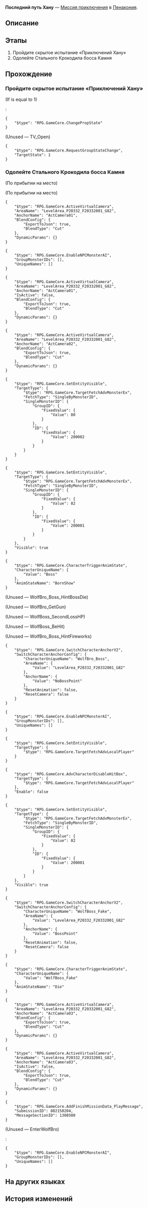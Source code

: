 {{Дополнить|Диалоги.}}
{{Миссия Инфобокс
|id              = 8021502
|Название        = 
|Изображение     = Миссия Освоения Последний путь Хану.png
|Тип             = Миссия приключения
|События         = 
|Глава           = 
|Условия         = 
* Завершена {{cx}}<!--Hidden Mission ID 8021506-->
* Завершена {{cx}}<!--Hidden Mission ID 8021404-->
* Завершена {{cx}}<!--Hidden Mission ID 8020232-->
|Персонажи       = Босс Камень; Первопроходец
|СтартЛокация    = Большой театр Пенаконии
|Мир             = Пенакония
|Локации         = Большой театр Пенаконии
|Предыдущая      = 
|Следующая       = 
|Награды         = Звёздный нефрит*30; Утраченный кристалл*3; Golden Limited - Aideen Token*1; Planet of Festivities Collectible Card*1 { text = Коллекционная карточка серии «Планета празднеств»: Хануну }; Кредиты*10 000
}}
'''Последний путь Хану''' — [[Миссия приключения]] в [[Пенакония]].

==Описание==
{{Описание|<!--официальное описание из Перекрёстка судеб-->}}

==Этапы==
# Пройдите скрытое испытание «Приключений Хану»
# Одолейте Стального Крокодила босса Камня

==Прохождение==
{{Дополнить}}

{{Диалог Конец}}

===Пройдите скрытое испытание «Приключений Хану»===
{{Описание миссии|локация=Большой театр Пенаконии|Таинственный человек, утверждающий, что работает в Студии «Часы», приглашает вас познакомиться с окончанием «Приключений Хану»...<br />Что за тайна скрывается за этой историей?}}
{{Диалог Начало}}

;(If {{F|WolfBossPhase}} is equal to 1)
:<pre>{
	"$type": "RPG.GameCore.ChangePropState"
}</pre>
;(Unused &mdash; TV_Open)
<pre>{
	"$type": "RPG.GameCore.RequestGroupStateChange",
	"TargetState": 1
}</pre>
{{Диалог Конец}}

===Одолейте Стального Крокодила босса Камня===
{{Описание миссии|локация=Большой театр Пенаконии|Презренный босс Камень создал неуязвимого Стального Крокодила. Найдите способ одолеть его!<br />Ракетница Хану не может навредить Стальному Крокодилу, но мощный фейерверк может помочь...}}
{{Диалог Начало}}
;(По прибытии на место)

;(По прибытии на место)
:<!--1-second delay-->
<pre>{
	"$type": "RPG.GameCore.ActiveVirtualCamera",
	"AreaName": "LevelArea_P20332_F20332001_G82",
	"AnchorName": "ActCamera01",
	"BlendConfig": {
		"ExportToJson": true,
		"BlendType": "Cut"
	},
	"DynamicParams": {}
}</pre>
<pre>{
	"$type": "RPG.GameCore.EnableNPCMonsterAI",
	"GroupMonsterIDs": [],
	"UniqueNames": []
}</pre>
<!--Unknown TalkSentence: 802152002-->
<!--Unknown TalkSentence: 802152003-->
<pre>{
	"$type": "RPG.GameCore.ActiveVirtualCamera",
	"AreaName": "LevelArea_P20332_F20332001_G82",
	"AnchorName": "ActCamera01",
	"IsActive": false,
	"BlendConfig": {
		"ExportToJson": true,
		"BlendType": "Cut"
	},
	"DynamicParams": {}
}</pre>
<pre>{
	"$type": "RPG.GameCore.ActiveVirtualCamera",
	"AreaName": "LevelArea_P20332_F20332001_G82",
	"AnchorName": "ActCamera02",
	"BlendConfig": {
		"ExportToJson": true,
		"BlendType": "Cut"
	},
	"DynamicParams": {}
}</pre>
<pre>{
	"$type": "RPG.GameCore.SetEntityVisible",
	"TargetType": {
		"$type": "RPG.GameCore.TargetFetchAdvMonsterEx",
		"FetchType": "SingleByMonsterID",
		"SingleMonsterID": {
			"GroupID": {
				"FixedValue": {
					"Value": 80
				}
			},
			"ID": {
				"FixedValue": {
					"Value": 200002
				}
			}
		}
	}
}</pre>
<pre>{
	"$type": "RPG.GameCore.SetEntityVisible",
	"TargetType": {
		"$type": "RPG.GameCore.TargetFetchAdvMonsterEx",
		"FetchType": "SingleByMonsterID",
		"SingleMonsterID": {
			"GroupID": {
				"FixedValue": {
					"Value": 82
				}
			},
			"ID": {
				"FixedValue": {
					"Value": 200001
				}
			}
		}
	},
	"Visible": true
}</pre>
<pre>{
	"$type": "RPG.GameCore.CharacterTriggerAnimState",
	"CharacterUniqueName": {
		"Value": "Boss"
	},
	"AnimStateName": "BornShow"
}</pre>
<!--Unknown TalkSentence: 802152102-->
<!--Unknown TalkSentence: 802152103-->
;(Unused &mdash; WolfBro_Boss_HintBossDie)
<!--Unknown TalkSentence: 802152502-->
:<!--Unknown TalkSentence: 802152503-->
:<!--Unknown TalkSentence: 802152504-->
:<!--Unknown TalkSentence: 802152505-->

;(Unused &mdash; WolfBro_GetGun)
<!--Unknown TalkSentence: 802152302-->
:<!--Unknown TalkSentence: 802152303-->

;(Unused &mdash; WolfBoss_SecondLossHP)
<!--Unknown TalkSentence: 802152507-->
:<!--Unknown TalkSentence: 802152508-->

;(Unused &mdash; WolfBoss_BeHit)
<!--Unknown TalkSentence: 802152202-->

;(Unused &mdash; WolfBro_Boss_HintFireworks)
<!--Unknown TalkSentence: 802152302-->
:<!--Unknown TalkSentence: 802152303-->

<pre>{
	"$type": "RPG.GameCore.SwitchCharacterAnchorV2",
	"SwitchCharacterAnchorConfig": {
		"CharacterUniqueName": "WolfBro_Boss",
		"AreaName": {
			"Value": "LevelArea_P20332_F20332001_G82"
		},
		"AnchorName": {
			"Value": "NoBossPoint"
		},
		"ResetAnimation": false,
		"ResetCamera": false
	}
}</pre>
<pre>{
	"$type": "RPG.GameCore.EnableNPCMonsterAI",
	"GroupMonsterIDs": [],
	"UniqueNames": []
}</pre>
<pre>{
	"$type": "RPG.GameCore.SetEntityVisible",
	"TargetType": {
		"$type": "RPG.GameCore.TargetFetchAdvLocalPlayer"
	}
}</pre>
<pre>{
	"$type": "RPG.GameCore.AdvCharacterDisableHitBox",
	"TargetType": {
		"$type": "RPG.GameCore.TargetFetchAdvLocalPlayer"
	},
	"Enable": false
}</pre>
<pre>{
	"$type": "RPG.GameCore.SetEntityVisible",
	"TargetType": {
		"$type": "RPG.GameCore.TargetFetchAdvMonsterEx",
		"FetchType": "SingleByMonsterID",
		"SingleMonsterID": {
			"GroupID": {
				"FixedValue": {
					"Value": 82
				}
			},
			"ID": {
				"FixedValue": {
					"Value": 200001
				}
			}
		}
	},
	"Visible": true
}</pre>
<pre>{
	"$type": "RPG.GameCore.SwitchCharacterAnchorV2",
	"SwitchCharacterAnchorConfig": {
		"CharacterUniqueName": "WolfBoss_Fake",
		"AreaName": {
			"Value": "LevelArea_P20332_F20332001_G82"
		},
		"AnchorName": {
			"Value": "BossPoint"
		},
		"ResetAnimation": false,
		"ResetCamera": false
	}
}</pre>
<pre>{
	"$type": "RPG.GameCore.CharacterTriggerAnimState",
	"CharacterUniqueName": {
		"Value": "WolfBoss_Fake"
	},
	"AnimStateName": "Die"
}</pre>
<pre>{
	"$type": "RPG.GameCore.ActiveVirtualCamera",
	"AreaName": "LevelArea_P20332_F20332001_G82",
	"AnchorName": "ActCamera03",
	"BlendConfig": {
		"ExportToJson": true,
		"BlendType": "Cut"
	},
	"DynamicParams": {}
}</pre>
<!--Unknown TalkSentence: 802152502-->
<!--Unknown TalkSentence: 802152503-->
<!--Unknown TalkSentence: 802152504-->
<!--Unknown TalkSentence: 802152505-->
<pre>{
	"$type": "RPG.GameCore.ActiveVirtualCamera",
	"AreaName": "LevelArea_P20332_F20332001_G82",
	"AnchorName": "ActCamera03",
	"IsActive": false,
	"BlendConfig": {
		"ExportToJson": true,
		"BlendType": "Cut"
	},
	"DynamicParams": {}
}</pre>
<pre>{
	"$type": "RPG.GameCore.AddFinishMissionData_PlayMessage",
	"SubmissionID": 802150204,
	"MessageSectionID": 1308500
}</pre>
;(Unused &mdash; EnterWolfBro)
:<!--1-second delay-->
:<pre>{
	"$type": "RPG.GameCore.EnableNPCMonsterAI",
	"GroupMonsterIDs": [],
	"UniqueNames": []
}</pre>
{{Диалог Конец}}

==На других языках==
{{На других языках
|en   = Hanu's End
|zhs  = 哈努的末路
|zht  = 哈努的末路
|ja   = ハヌの末路
|ko   = 하누의 말로
|es   = El fin de Hanu
|fr   = La Chute de Hanu
|ru   = Последний путь Хану
|th   = จุดจบของ Hanu
|vi   = Kết Cục Của Hanu
|de   = Hanus Untergang
|id   = Akhir Hanu
|pt   = O Fim de Hanu
}}

==История изменений==
{{История изменений|2.7}}
